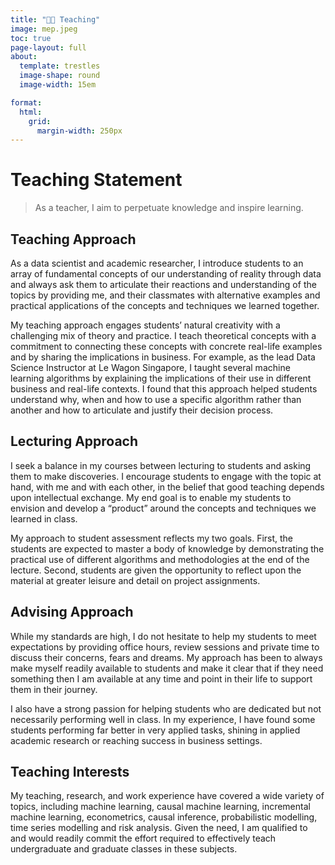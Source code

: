 ```yaml
---
title: "🧑‍🏫 Teaching"
image: mep.jpeg
toc: true
page-layout: full
about: 
  template: trestles
  image-shape: round
  image-width: 15em

format:
  html:
    grid:
      margin-width: 250px
---
```


# Teaching Statement

> As a teacher, I aim to perpetuate knowledge and inspire learning.

## **Teaching Approach**

::: justify
As a data scientist and academic researcher, I introduce students to an array of fundamental concepts of our understanding of reality through data and always ask them to articulate their reactions and understanding of the topics by providing me, and their classmates with alternative examples and practical applications of the concepts and techniques we learned together.

My teaching approach engages students’ natural creativity with a challenging mix of theory and practice. I teach theoretical concepts with a commitment to connecting these concepts with concrete real-life examples and by sharing the implications in business. For example, as the lead Data Science Instructor at Le Wagon Singapore, I taught several machine learning algorithms by explaining the implications of their use in different business and real-life contexts. I found that this approach helped students understand why, when and how to use a specific algorithm rather than another and how to articulate and justify their decision process.
:::

## **Lecturing Approach**

::: justify
I seek a balance in my courses between lecturing to students and asking them to make discoveries. I encourage students to engage with the topic at hand, with me and with each other, in the belief that good teaching depends upon intellectual exchange. My end goal is to enable my students to envision and develop a “product” around the concepts and techniques we learned in class.

My approach to student assessment reflects my two goals. First, the students are expected to master a body of knowledge by demonstrating the practical use of different algorithms and methodologies at the end of the lecture. Second, students are given the opportunity to reflect upon the material at greater leisure and detail on project assignments.
:::

## **Advising Approach**

::: justify
While my standards are high, I do not hesitate to help my students to meet expectations by providing office hours, review sessions and private time to discuss their concerns, fears and dreams. My approach has been to always make myself readily available to students and make it clear that if they need something then I am available at any time and point in their life to support them in their journey.

I also have a strong passion for helping students who are dedicated but not necessarily performing well in class. In my experience, I have found some students performing far better in very applied tasks, shining in applied academic research or reaching success in business settings.
:::

## **Teaching Interests**

::: justify
My teaching, research, and work experience have covered a wide variety of topics, including machine learning, causal machine learning, incremental machine learning, econometrics, causal inference, probabilistic modelling, time series modelling and risk analysis. Given the need, I am qualified to and would readily commit the effort required to effectively teach undergraduate and graduate classes in these subjects.
:::

